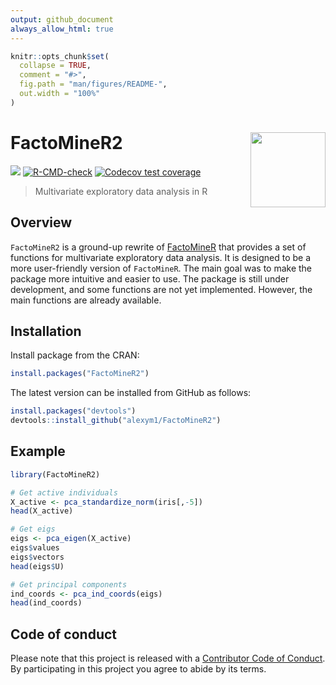 ---
output: github_document
always_allow_html: true
---

<!-- README.md is generated from README.Rmd. Please edit that file -->

```{r, include = FALSE}
knitr::opts_chunk$set(
  collapse = TRUE,
  comment = "#>",
  fig.path = "man/figures/README-",
  out.width = "100%"
)
```

# FactoMineR2 <a href=#><img src='man/figures/sticker.png' align="right" width="120" /></a>

<!-- badges: start -->
![](https://img.shields.io/badge/github%20version-0.4.0-orange.svg)
[![R-CMD-check](https://github.com/alexym1/FactoMineR2/actions/workflows/R-CMD-check.yaml/badge.svg)](https://github.com/alexym1/FactoMineR2/actions/workflows/R-CMD-check.yaml)
[![Codecov test coverage](https://codecov.io/gh/alexym1/FactoMineR2/branch/master/graph/badge.svg)](https://app.codecov.io/gh/alexym1/FactoMineR2?branch=master)
<!-- badges: end -->

> Multivariate exploratory data analysis in R


## Overview
`FactoMineR2` is a ground-up rewrite of [FactoMineR](https://github.com/husson/FactoMineR/tree/master) that provides a set of functions for multivariate exploratory data analysis. It is designed to be a more user-friendly version of `FactoMineR`. The main goal was to make the package more intuitive and easier to use. The package is still under development, and some functions are not yet implemented. However, the main functions are already available.


## Installation

Install package from the CRAN:

```{r eval = FALSE}
install.packages("FactoMineR2")
```


The latest version can be installed from GitHub as follows: 

```{r eval = FALSE}
install.packages("devtools")
devtools::install_github("alexym1/FactoMineR2")
```


## Example

```{r, message = FALSE, warning = FALSE}
library(FactoMineR2)

# Get active individuals
X_active <- pca_standardize_norm(iris[,-5])
head(X_active)
```

```{r, message = FALSE, warning = FALSE}
# Get eigs
eigs <- pca_eigen(X_active)
eigs$values
eigs$vectors
head(eigs$U)
```

```{r, message = FALSE, warning = FALSE}
# Get principal components
ind_coords <- pca_ind_coords(eigs)
head(ind_coords)
```


## Code of conduct

Please note that this project is released with a [Contributor Code of Conduct](https://alexym1.github.io/FactoMineR2/CONTRIBUTING.html). By participating in this project you agree to abide by its terms.
